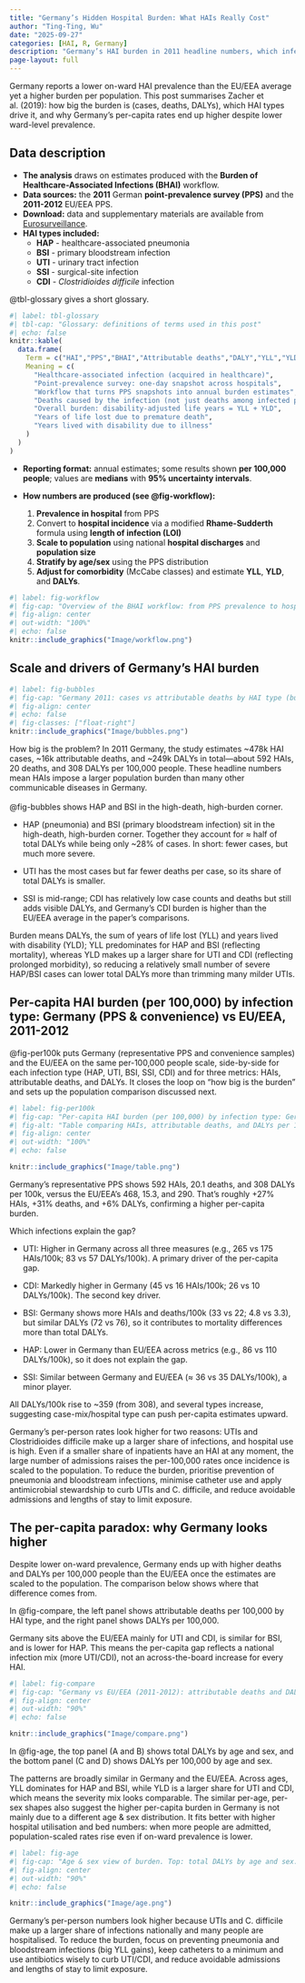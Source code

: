 ```yaml
---
title: "Germany’s Hidden Hospital Burden: What HAIs Really Cost"
author: "Ting-Ting, Wu"
date: "2025-09-27"
categories: [HAI, R, Germany]
description: "Germany’s HAI burden in 2011 headline numbers, which infections drive it, and why per-population burden looks high."
page-layout: full
---
```


Germany reports a lower on-ward HAI prevalence than the EU/EEA average yet a higher burden per population. This post summarises Zacher et al. (2019): how big the burden is (cases, deaths, DALYs), which HAI types drive it, and why Germany’s per-capita rates end up higher despite lower ward-level prevalence.

## Data description

- **The analysis** draws on estimates produced with the **Burden of Healthcare-Associated Infections (BHAI)** workflow.
- **Data sources:** the **2011** German **point-prevalence survey (PPS)** and the **2011-2012** EU/EEA PPS.
- **Download:** data and supplementary materials are available from [Eurosurveillance](https://www.eurosurveillance.org/content/10.2807/1560-7917.ES.2019.24.46.1900135#supplementary_data).
- **HAI types included:**  
  - **HAP** - healthcare-associated pneumonia  
  - **BSI** - primary bloodstream infection  
  - **UTI** - urinary tract infection  
  - **SSI** - surgical-site infection  
  - **CDI** - *Clostridioides difficile* infection
  
@tbl-glossary gives a short glossary.

```r
#| label: tbl-glossary
#| tbl-cap: "Glossary: definitions of terms used in this post"
#| echo: false
knitr::kable(
  data.frame(
    Term = c("HAI","PPS","BHAI","Attributable deaths","DALY","YLL","YLD"),
    Meaning = c(
      "Healthcare-associated infection (acquired in healthcare)",
      "Point-prevalence survey: one-day snapshot across hospitals",
      "Workflow that turns PPS snapshots into annual burden estimates",
      "Deaths caused by the infection (not just deaths among infected patients)",
      "Overall burden: disability-adjusted life years = YLL + YLD",
      "Years of life lost due to premature death",
      "Years lived with disability due to illness"
    )
  )
)
```
  
- **Reporting format:** annual estimates; some results shown **per 100,000 people**; values are **medians** with **95% uncertainty intervals**.

- **How numbers are produced (see @fig-workflow):**  
  1. **Prevalence in hospital** from PPS
  2. Convert to **hospital incidence** via a modified **Rhame-Sudderth** formula using **length of infection (LOI)**  
  3. **Scale to population** using national **hospital discharges** and **population size**  
  4. **Stratify by age/sex** using the PPS distribution  
  5. **Adjust for comorbidity** (McCabe classes) and estimate **YLL**, **YLD**, and **DALYs**.

```r
#| label: fig-workflow
#| fig-cap: "Overview of the BHAI workflow: from PPS prevalence to hospital incidence, population scaling, stratification, comorbidity adjustment, and DALY estimation."
#| fig-align: center
#| out-width: "100%"
#| echo: false
knitr::include_graphics("Image/workflow.png")
```

## Scale and drivers of Germany’s HAI burden
  
::: {.clearfix}
::: {.float-right}
```r
#| label: fig-bubbles
#| fig-cap: "Germany 2011: cases vs attributable deaths by HAI type (bubble area ∝ DALYs)."
#| fig-align: center
#| echo: false
#| fig-classes: ["float-right"]
knitr::include_graphics("Image/bubbles.png")
```
:::
How big is the problem? In 2011 Germany, the study estimates ~478k HAI cases, ~16k attributable deaths, and ~249k DALYs in total—about 592 HAIs, 20 deaths, and 308 DALYs per 100,000 people. These headline numbers mean HAIs impose a larger population burden than many other communicable diseases in Germany.
<br><br>
@fig-bubbles shows HAP and BSI in the high-death, high-burden corner.

- HAP (pneumonia) and BSI (primary bloodstream infection) sit in the high-death, high-burden corner. Together they account for ≈ half of total DALYs while being only ~28% of cases. In short: fewer cases, but much more severe.

- UTI has the most cases but far fewer deaths per case, so its share of total DALYs is smaller.

- SSI is mid-range; CDI has relatively low case counts and deaths but still adds visible DALYs, and Germany’s CDI burden is higher than the EU/EEA average in the paper’s comparisons.
:::

Burden means DALYs, the sum of years of life lost (YLL) and years lived with disability (YLD); YLL predominates for HAP and BSI (reflecting mortality), whereas YLD makes up a larger share for UTI and CDI (reflecting prolonged morbidity), so reducing a relatively small number of severe HAP/BSI cases can lower total DALYs more than trimming many milder UTIs.

## Per-capita HAI burden (per 100,000) by infection type: Germany (PPS & convenience) vs EU/EEA, 2011-2012

@fig-per100k puts Germany (representative PPS and convenience samples) and the EU/EEA on the same per-100,000 people scale, side-by-side for each infection type (HAP, UTI, BSI, SSI, CDI) and for three metrics: HAIs, attributable deaths, and DALYs. It closes the loop on “how big is the burden” and sets up the population comparison discussed next.

```r
#| label: fig-per100k
#| fig-cap: "Per-capita HAI burden (per 100,000) by infection type: Germany (representative PPS and convenience) vs EU/EEA, 2011-2012."
#| fig-alt: "Table comparing HAIs, attributable deaths, and DALYs per 100,000 for HAP, UTI, BSI, SSI, CDI and All across German PPS, German convenience, and EU/EEA."
#| fig-align: center
#| out-width: "100%"
#| echo: false

knitr::include_graphics("Image/table.png")
```

Germany’s representative PPS shows 592 HAIs, 20.1 deaths, and 308 DALYs per 100k, versus the EU/EEA’s 468, 15.3, and 290. That’s roughly +27% HAIs, +31% deaths, and +6% DALYs, confirming a higher per-capita burden.

Which infections explain the gap?

- UTI: Higher in Germany across all three measures (e.g., 265 vs 175 HAIs/100k; 83 vs 57 DALYs/100k). A primary driver of the per-capita gap.

- CDI: Markedly higher in Germany (45 vs 16 HAIs/100k; 26 vs 10 DALYs/100k). The second key driver.

- BSI: Germany shows more HAIs and deaths/100k (33 vs 22; 4.8 vs 3.3), but similar DALYs (72 vs 76), so it contributes to mortality differences more than total DALYs.

- HAP: Lower in Germany than EU/EEA across metrics (e.g., 86 vs 110 DALYs/100k), so it does not explain the gap.

- SSI: Similar between Germany and EU/EEA (≈ 36 vs 35 DALYs/100k), a minor player.

All DALYs/100k rise to ~359 (from 308), and several types increase, suggesting case-mix/hospital type can push per-capita estimates upward.

Germany’s per-person rates look higher for two reasons: UTIs and Clostridioides difficile make up a larger share of infections, and hospital use is high. Even if a smaller share of inpatients have an HAI at any moment, the large number of admissions raises the per-100,000 rates once incidence is scaled to the population. To reduce the burden, prioritise prevention of pneumonia and bloodstream infections, minimise catheter use and apply antimicrobial stewardship to curb UTIs and C. difficile, and reduce avoidable admissions and lengths of stay to limit exposure.

## The per-capita paradox: why Germany looks higher

Despite lower on-ward prevalence, Germany ends up with higher deaths and DALYs per 100,000 people than the EU/EEA once the estimates are scaled to the population. The comparison below shows where that difference comes from.

In @fig-compare, the left panel shows attributable deaths per 100,000 by HAI type, and the right panel shows DALYs per 100,000. 

Germany sits above the EU/EEA mainly for UTI and CDI, is similar for BSI, and is lower for HAP. This means the per-capita gap reflects a national infection mix (more UTI/CDI), not an across-the-board increase for every HAI.

```r
#| label: fig-compare 
#| fig-cap: "Germany vs EU/EEA (2011-2012): attributable deaths and DALYs per 100,000 population."
#| fig-align: center
#| out-width: "90%" 
#| echo: false 

knitr::include_graphics("Image/compare.png")
```

In @fig-age, the top panel (A and B) shows total DALYs by age and sex, and the bottom panel (C and D) shows DALYs per 100,000 by age and sex. 

The patterns are broadly similar in Germany and the EU/EEA. Across ages, YLL dominates for HAP and BSI, while YLD is a larger share for UTI and CDI, which means the severity mix looks comparable. The similar per-age, per-sex shapes also suggest the higher per-capita burden in Germany is not mainly due to a different age & sex distribution. It fits better with higher hospital utilisation and bed numbers: when more people are admitted, population-scaled rates rise even if on-ward prevalence is lower.

```r
#| label: fig-age
#| fig-cap: "Age & sex view of burden. Top: total DALYs by age and sex. Bottom: DALYs per 100,000 by age and sex (Germany vs EU/EEA)."
#| fig-align: center
#| out-width: "90%" 
#| echo: false 

knitr::include_graphics("Image/age.png")
```

Germany’s per-person numbers look higher because UTIs and C. difficile make up a larger share of infections nationally and many people are hospitalised. To reduce the burden, focus on preventing pneumonia and bloodstream infections (big YLL gains), keep catheters to a minimum and use antibiotics wisely to curb UTI/CDI, and reduce avoidable admissions and lengths of stay to limit exposure.
